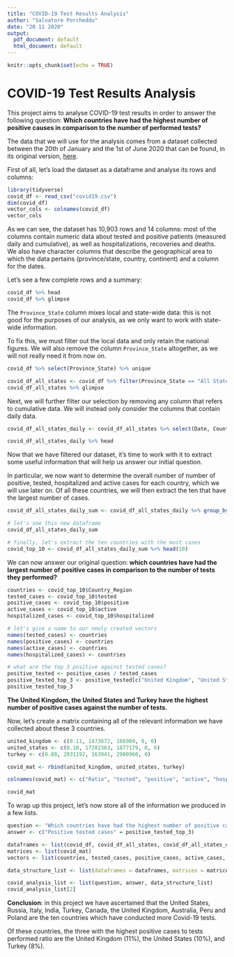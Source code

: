 ---
title: "COVID-19 Test Results Analysis"
author: "Salvatore Porcheddu"
date: "20 11 2020"
output:
  pdf_document: default
  html_document: default
---

```{r setup, include=FALSE}
knitr::opts_chunk$set(echo = TRUE)
```

# COVID-19 Test Results Analysis

This project aims to analyse COVID-19 test results in order to answer the following question: **Which countries have had the highest number of positive causes in comparison to the number of performed tests?**

The data that we will use for the analysis comes from a dataset collected between the 20th of January and the 1st of June 2020 that can be found, in its original version, [here](https://www.kaggle.com/lin0li/covid19testing).

First of all, let's load the dataset as a dataframe and analyse its rows and columns:

```{r library(readr)}
library(tidyverse)
covid_df <- read_csv("covid19.csv")
dim(covid_df)
vector_cols <- colnames(covid_df)
vector_cols
```
As we can see, the dataset has 10,903 rows and 14 columns: most of the columns contain numeric data about tested and positive patients (measured daily and cumulative), as well as hospitalizations, recoveries and deaths. We also have character columns that describe the geographical area to which the data pertains (province/state, country, continent) and a column for the dates.

Let's see a few complete rows and a summary:

```{r covid_df}
covid_df %>% head
covid_df %>% glimpse
```

The ``Province_State`` column mixes local and state-wide data: this is not good for the purposes of our analysis, as we only want to work with state-wide information.

To fix this, we must filter out the local data and only retain the national figures. We will also remove the column ``Province_State`` altogether, as we will not really need it from now on.

```{r filter}
covid_df %>% select(Province_State) %>% unique

covid_df_all_states <- covid_df %>% filter(Province_State == "All States") %>% select(-Province_State)
covid_df_all_states %>% glimpse
```
Next, we will further filter our selection by removing any column that refers to cumulative data. We will instead only consider the columns that contain daily data.

```{r further selection}

covid_df_all_states_daily <- covid_df_all_states %>% select(Date, Country_Region, active, hospitalizedCurr, daily_tested, daily_positive)

covid_df_all_states_daily %>% head

```

Now that we have filtered our dataset, it's time to work with it to extract some useful information that will help us answer our initial question.

In particular, we now want to determine the overall number of number of positive, tested, hospitalized and active cases for each country, which we will use later on. Of all these countries, we will then extract the ten that have the largest number of cases. 

```{r group, arrange and summarize}

covid_df_all_states_daily_sum <- covid_df_all_states_daily %>% group_by(Country_Region) %>% summarize(tested = sum(daily_tested), positive = sum(daily_positive), active = sum(active), hospitalized = sum(hospitalizedCurr)) %>% arrange(desc(tested))

# let's see this new dataframe
covid_df_all_states_daily_sum

# finally, let's extract the ten countries with the most cases
covid_top_10 <- covid_df_all_states_daily_sum %>% head(10)
```
We can now answer our original question: **which countries have had the largest number of positive cases in comparison to the number of tests they performed?**

```{r vector creation}

countries <- covid_top_10$Country_Region
tested_cases <- covid_top_10$tested
positive_cases <- covid_top_10$positive
active_cases <- covid_top_10$active
hospitalized_cases <- covid_top_10$hospitalized

# let's give a name to our newly created vectors
names(tested_cases) <- countries
names(positive_cases) <- countries
names(active_cases) <- countries
names(hospitalized_cases) <- countries

# what are the top 3 positive against tested cases?
positive_tested <- positive_cases / tested_cases
positive_tested_top_3 <- positive_tested[c("United Kingdom", "United States", "Turkey")]
positive_tested_top_3
```

**The United Kingdom, the United States and Turkey have the highest number of positive cases against the number of tests.**

Now, let's create a matrix containing all of the relevant information we have collected about these 3 countries.

```{r creating matrix}

united_kingdom <- c(0.11, 1473672, 166909, 0, 0)
united_states <- c(0.10, 17282363, 1877179, 0, 0)
turkey <- c(0.08, 2031192, 163941, 2980960, 0)

covid_mat <- rbind(united_kingdom, united_states, turkey)

colnames(covid_mat) <- c("Ratio", "tested", "positive", "active", "hospitalized")

covid_mat
```

To wrap up this project, let's now store all of the information we produced in a few lists.

```{r lists}

question <- "Which countries have had the highest number of positive cases against the number of tests?"
answer <- c("Positive tested cases" = positive_tested_top_3)

dataframes <- list(covid_df, covid_df_all_states, covid_df_all_states_daily, covid_df_all_states_daily_sum)
matrices <- list(covid_mat)
vectors <- list(countries, tested_cases, positive_cases, active_cases, hospitalized_cases)

data_structure_list <- list(dataframes = dataframes, matrices = matrices, vectors = vectors)

covid_analysis_list <- list(question, answer, data_structure_list)
covid_analysis_list[2]
```

**Conclusion**: in this project we have ascertained that the United States, Russia, Italy, India, Turkey, Canada, the United Kingdom, Australia, Peru and Poland are the ten countries which have conducted more Covid-19 tests.

Of these countries, the three with the highest positive cases to tests performed ratio are the United Kingdom (11%), the United States (10%), and Turkey (8%).
